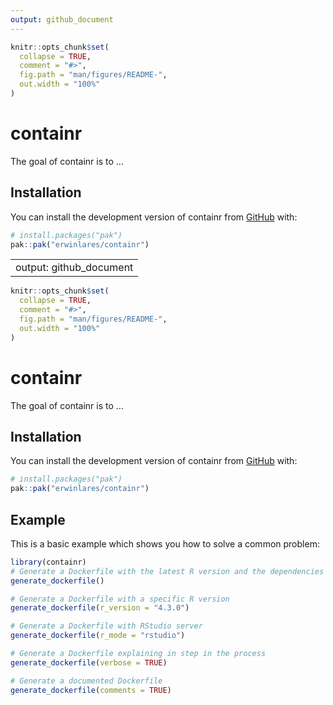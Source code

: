 ```yaml
---
output: github_document
---
```


<!-- README.md is generated from README.Rmd. Please edit that file -->

```r
knitr::opts_chunk$set(
  collapse = TRUE,
  comment = "#>",
  fig.path = "man/figures/README-",
  out.width = "100%"
)
```

# containr

<!-- badges: start -->
<!-- badges: end -->

The goal of containr is to ...

## Installation

You can install the development version of containr from [GitHub](https://github.com/) with:

``` r
# install.packages("pak")
pak::pak("erwinlares/containr")
```

---
output: github_document
---

<!-- README.md is generated from README.Rmd. Please edit that file -->

```r
knitr::opts_chunk$set(
  collapse = TRUE,
  comment = "#>",
  fig.path = "man/figures/README-",
  out.width = "100%"
)

```

# containr

<!-- badges: start -->
<!-- badges: end -->

The goal of containr is to ...

## Installation

You can install the development version of containr from [GitHub](https://github.com/) with:

``` r
# install.packages("pak")
pak::pak("erwinlares/containr")
```

## Example

This is a basic example which shows you how to solve a common problem:

```r
library(containr)
# Generate a Dockerfile with the latest R version and the dependencies listed in renv.lock
generate_dockerfile()

# Generate a Dockerfile with a specific R version 
generate_dockerfile(r_version = "4.3.0")

# Generate a Dockerfile with RStudio server 
generate_dockerfile(r_mode = "rstudio")

# Generate a Dockerfile explaining in step in the process
generate_dockerfile(verbose = TRUE)

# Generate a documented Dockerfile
generate_dockerfile(comments = TRUE)

```


